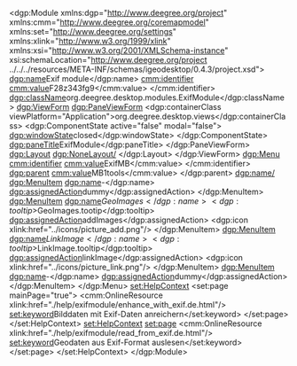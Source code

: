 <?xml version="1.0" encoding="UTF-8"?>
<dgp:Module xmlns:dgp="http://www.deegree.org/project" xmlns:cmm="http://www.deegree.org/coremapmodel" xmlns:set="http://www.deegree.org/settings" xmlns:xlink="http://www.w3.org/1999/xlink" xmlns:xsi="http://www.w3.org/2001/XMLSchema-instance" xsi:schemaLocation="http://www.deegree.org/project ../../../resources/META-INF/schemas/igeodesktop/0.4.3/project.xsd">
	<dgp:name>Exif module</dgp:name>
	<cmm:identifier>
		<cmm:value>F28z343fg9</cmm:value>
	</cmm:identifier>
	<dgp:className>org.deegree.desktop.modules.ExifModule</dgp:className>
	<dgp:ViewForm>
		<dgp:PaneViewForm>
			<dgp:containerClass viewPlatform="Application">org.deegree.desktop.views</dgp:containerClass>
			<dgp:ComponentState active="false" modal="false">
				<dgp:windowState>closed</dgp:windowState>
			</dgp:ComponentState>
			<dgp:paneTitle>ExifModule</dgp:paneTitle>
		</dgp:PaneViewForm>
		<dgp:Layout>
			<dgp:NoneLayout/>
		</dgp:Layout>
	</dgp:ViewForm>
	<dgp:Menu>
		<cmm:identifier>
			<cmm:value>ExifMB</cmm:value>
		</cmm:identifier>
		<dgp:parent>
			<cmm:value>MB1tools</cmm:value>
		</dgp:parent>
		<dgp:name/>
        <dgp:MenuItem>
            <dgp:name>-</dgp:name>
            <dgp:assignedAction>dummy</dgp:assignedAction>
        </dgp:MenuItem>
		<dgp:MenuItem>
			<dgp:name>$GeoImages</dgp:name>
			<dgp:tooltip>$GeoImages.tootip</dgp:tooltip>
			<dgp:assignedAction>addImages</dgp:assignedAction>
			<dgp:icon xlink:href="../icons/picture_add.png"/>
		</dgp:MenuItem>
		<dgp:MenuItem>
			<dgp:name>$LinkImage</dgp:name>
			<dgp:tooltip>$LinkImage.tooltip</dgp:tooltip>
			<dgp:assignedAction>linkImage</dgp:assignedAction>
			<dgp:icon xlink:href="../icons/picture_link.png"/>
		</dgp:MenuItem>
        <!-- fügt eine Trennlinie ein -->
		<dgp:MenuItem>
			<dgp:name>-</dgp:name>
			<dgp:assignedAction>dummy</dgp:assignedAction>
		</dgp:MenuItem>
	</dgp:Menu>
	<!-- dgp:ToolBarEntry assignedGroup="TBExifGroup">
        <cmm:identifier>
            <cmm:value>rtsdafre4dfdg4</cmm:value>
        </cmm:identifier>
        <dgp:name />
        <dgp:tooltip>$GeoImages.tootip</dgp:tooltip>
        <dgp:assignedAction>addImages</dgp:assignedAction>
        <dgp:icon xlink:href="../icons/picture_add.png" />
        <dgp:entryType>PushButton</dgp:entryType>
    </dgp:ToolBarEntry>
	<dgp:ToolBarEntry assignedGroup="TBExifGroup">
        <cmm:identifier>
            <cmm:value>2344dfdg4</cmm:value>
        </cmm:identifier>
        <dgp:name />
        <dgp:tooltip>$LinkImage.tooltip</dgp:tooltip>
        <dgp:assignedAction>linkImage</dgp:assignedAction>
        <dgp:icon xlink:href="../icons/picture_link.png" />
        <dgp:entryType>PushButton</dgp:entryType>
    </dgp:ToolBarEntry-->
	<set:HelpContext>
		<set:page mainPage="true">
			<cmm:OnlineResource xlink:href="./help/exifmodule/enhance_with_exif.de.html"/>
			<set:keyword>Bilddaten mit Exif-Daten anreichern</set:keyword>
		</set:page>
	</set:HelpContext>
	<set:HelpContext>
		<set:page>
			<cmm:OnlineResource xlink:href="./help/exifmodule/read_from_exif.de.html"/>
			<set:keyword>Geodaten aus Exif-Format auslesen</set:keyword>
		</set:page>
	</set:HelpContext>
</dgp:Module>
